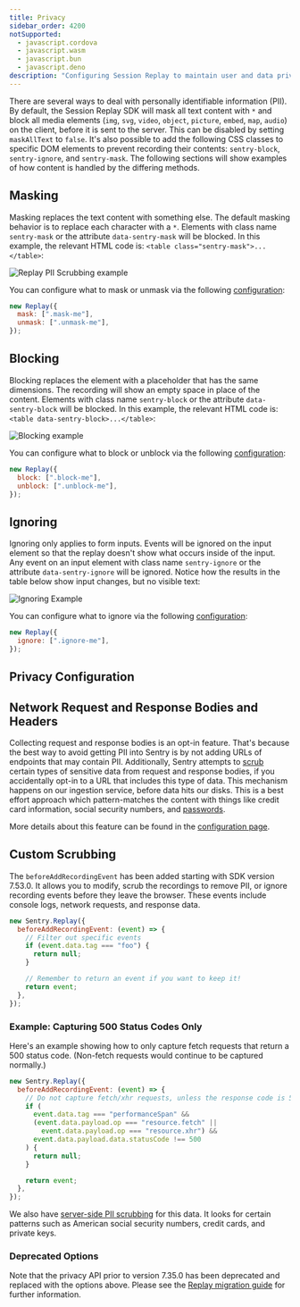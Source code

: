 ```yaml
---
title: Privacy
sidebar_order: 4200
notSupported:
  - javascript.cordova
  - javascript.wasm
  - javascript.bun
  - javascript.deno
description: "Configuring Session Replay to maintain user and data privacy."
---
```


<Include name="feature-stage-beta-session-replay.mdx" />

There are several ways to deal with personally identifiable information (PII). By default, the Session Replay SDK will mask all text content with `*` and block all media elements (`img`, `svg`, `video`, `object`, `picture`, `embed`, `map`, `audio`) on the client, before it is sent to the server. This can be disabled by setting `maskAllText` to `false`. It's also possible to add the following CSS classes to specific DOM elements to prevent recording their contents: `sentry-block`, `sentry-ignore`, and `sentry-mask`. The following sections will show examples of how content is handled by the differing methods.

## Masking

Masking replaces the text content with something else. The default masking behavior is to replace each character with a `*`. Elements with class name `sentry-mask` or the attribute `data-sentry-mask` will be blocked. In this example, the relevant HTML code is: `<table class="sentry-mask">...</table>`:

![Replay PII Scrubbing example](masking.png)

You can configure what to mask or unmask via the following [configuration](#privacy-configuration):

```javascript
new Replay({
  mask: [".mask-me"],
  unmask: [".unmask-me"],
});
```

## Blocking

Blocking replaces the element with a placeholder that has the same dimensions. The recording will show an empty space in place of the content. Elements with class name `sentry-block` or the attribute `data-sentry-block` will be blocked. In this example, the relevant HTML code is: `<table data-sentry-block>...</table>`:

![Blocking example](./blocking.png)

You can configure what to block or unblock via the following [configuration](#privacy-configuration):

```javascript
new Replay({
  block: [".block-me"],
  unblock: [".unblock-me"],
});
```

## Ignoring

Ignoring only applies to form inputs. Events will be ignored on the input element so that the replay doesn't show what occurs inside of the input. Any event on an input element with class name `sentry-ignore` or the attribute `data-sentry-ignore` will be ignored. Notice how the results in the table below show input changes, but no visible text:

![Ignoring Example](./ignoring.gif)

You can configure what to ignore via the following [configuration](#privacy-configuration):

```javascript
new Replay({
  ignore: [".ignore-me"],
});
```

## Privacy Configuration

<PlatformContent includePath="replay/privacy-configuration" />

## Network Request and Response Bodies and Headers

Collecting request and response bodies is an opt-in feature. That's because the best way to avoid getting PII into Sentry is by not adding URLs of endpoints that may contain PII.
Additionally, Sentry attempts to [scrub](/product/data-management-settings/scrubbing/server-side-scrubbing/) certain types of sensitive data from request and response bodies, if you accidentally opt-in to a URL that includes this type of data. This mechanism happens on our ingestion service, before data hits our disks. This is a best effort approach which pattern-matches the content with things like credit card information, social security numbers, and [passwords](https://github.com/search?q=repo%3Agetsentry%2Frelay%20PASSWORD_KEY_REGEX&type=code).

More details about this feature can be found in the [configuration page](/platforms/javascript/session-replay/configuration/#network-details).

## Custom Scrubbing

The `beforeAddRecordingEvent` has been added starting with SDK version 7.53.0. It allows you to modify, scrub the recordings to remove PII, or ignore recording events before they leave the browser. These events include console logs, network requests, and response data.

```javascript
new Sentry.Replay({
  beforeAddRecordingEvent: (event) => {
    // Filter out specific events
    if (event.data.tag === "foo") {
      return null;
    }

    // Remember to return an event if you want to keep it!
    return event;
  },
});
```

### Example: Capturing 500 Status Codes Only

Here's an example showing how to only capture fetch requests that return a 500 status code. (Non-fetch requests would continue to be captured normally.)

```javascript
new Sentry.Replay({
  beforeAddRecordingEvent: (event) => {
    // Do not capture fetch/xhr requests, unless the response code is 500
    if (
      event.data.tag === "performanceSpan" &&
      (event.data.payload.op === "resource.fetch" ||
        event.data.payload.op === "resource.xhr") &&
      event.data.payload.data.statusCode !== 500
    ) {
      return null;
    }

    return event;
  },
});
```

We also have [server-side PII scrubbing](/product/data-management-settings/scrubbing/server-side-scrubbing/) for this data. It looks for certain patterns such as American social security numbers, credit cards, and private keys.

### Deprecated Options

Note that the privacy API prior to version 7.35.0 has been deprecated and replaced with the options above. Please see the [Replay migration guide](https://github.com/getsentry/sentry-javascript/blob/master/packages/replay/MIGRATION.md#upgrading-replay-from-7340-to-7350---6645) for further information.
